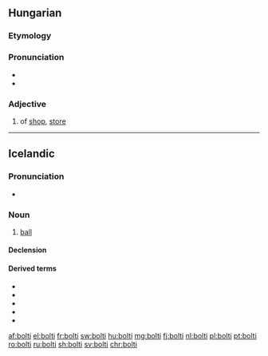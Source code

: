 ==Hungarian==

===Etymology===
{{hu-suffix|bolt|i|pos=adj}}

===Pronunciation===
* {{hu-IPA}}
* {{hyphenation|bol|ti|lang=hu}}

===Adjective===
{{hu-adj|-}}

# of [[shop]], [[store]]
#: {{ux|hu|'''bolti''' lopás|'''shop'''lifting|inline=1}}

----

==Icelandic==

===Pronunciation===
* {{IPA|/ˈpɔl̥tɪ/|lang=is}}
*: {{rhymes|ɔl̥tɪ|lang=is}}

===Noun===
{{is-noun|m|bolta|boltar}}

# {{context|sports|lang=is}} [[ball]]

====Declension====
{{is-decl-noun-m-w1|b|o|lt}}

====Derived terms====
* {{l|is|boltaleikur}}
* {{l|is|fótbolti}}
* {{l|is|hafnabolti}}
* {{l|is|hornabolti}}
* {{l|is|handbolti}}

[[af:bolti]]
[[el:bolti]]
[[fr:bolti]]
[[sw:bolti]]
[[hu:bolti]]
[[mg:bolti]]
[[fj:bolti]]
[[nl:bolti]]
[[pl:bolti]]
[[pt:bolti]]
[[ro:bolti]]
[[ru:bolti]]
[[sh:bolti]]
[[sv:bolti]]
[[chr:bolti]]